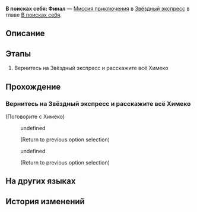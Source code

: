 {{Дополнить|Диалоги.}}
{{Миссия Инфобокс
|id              = 2001501
|Название        = 
|Изображение     = Миссия Освоения В поисках себя Финал.png
|Тип             = Миссия приключения
|События         = 
|Глава           = В поисках себя
|Условия         = Завершена [[Миссия приключения]] ''[[В поисках себя: Неспешное чаепитие]]''
|Персонажи       = Маленький робот; Первопроходец; Химеко
|СтартЛокация    = Вагон для вечеринок
|Мир             = Звёздный экспресс
|Локации         = Вагон для вечеринок
|Предыдущая      = В поисках себя: Неспешное чаепитие
|Следующая       = 
|Награды         = Опыт Освоения*100; Звёздный нефрит*10; Утраченный кристалл*5; Кредиты*20 000
}}
'''В поисках себя: Финал''' — [[Миссия приключения]] в [[Звёздный экспресс]] в главе [[В поисках себя]].

==Описание==
{{Описание|<!--официальное описание из Перекрёстка судеб-->}}

==Этапы==
# Вернитесь на Звёздный экспресс и расскажите всё Химеко

==Прохождение==
{{Дополнить}}

===Вернитесь на Звёздный экспресс и расскажите всё Химеко===
{{Описание миссии|локация=Вагон для вечеринок|Кто бы мог подумать, что столь незначительные поступки способны принести другим такие перемены. У вас осталось много впечатлений от этого путешествия. Возможно, пора поговорить с Химеко.}}
{{Диалог Начало}}

;(Поговорите с Химеко)
<!--Unknown TalkSentence: 200112701-->
<!--Unknown TalkSentence: 200112702-->
:{{Диалог|Стрелка}} undefined
:<!--Unknown TalkSentence: 200112704-->
:<!--Unknown TalkSentence: 200112705-->
:<!--Unknown TalkSentence: 200112706-->
:<!--Unknown TalkSentence: 200112707-->
:;(Return to previous option selection)
:{{Диалог|Стрелка}} undefined
:<!--Unknown TalkSentence: 200112706-->
:<!--Unknown TalkSentence: 200112707-->
:;(Return to previous option selection)
{{Диалог Конец}}

==На других языках==
{{На других языках
|en   = Searching for You: Finale
|zhs  = 寻人记•终
|zht  = 尋人記•終
|ja   = 人探し・終
|ko   = 은하열차는 사랑을 싣고•종막
|es   = Caras conocidas: final
|fr   = À ta recherche : Final
|ru   = В поисках себя: Финал
|th   = บันทึกตามหาคน: จบ
|vi   = Nhật Ký Tìm Người - Kết Thúc
|de   = Suche nach Dir: Finale
|id   = Mencari Orang: Akhir
|pt   = Procurando por Você: Final
}}

==История изменений==
{{История изменений|3.0}}
